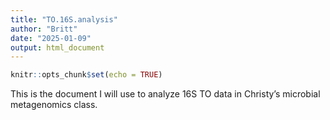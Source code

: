 ```yaml
---
title: "TO.16S.analysis"
author: "Britt"
date: "2025-01-09"
output: html_document
---
```


```r
knitr::opts_chunk$set(echo = TRUE)
```

This is the document I will use to analyze 16S TO data in Christy's microbial metagenomics class.


